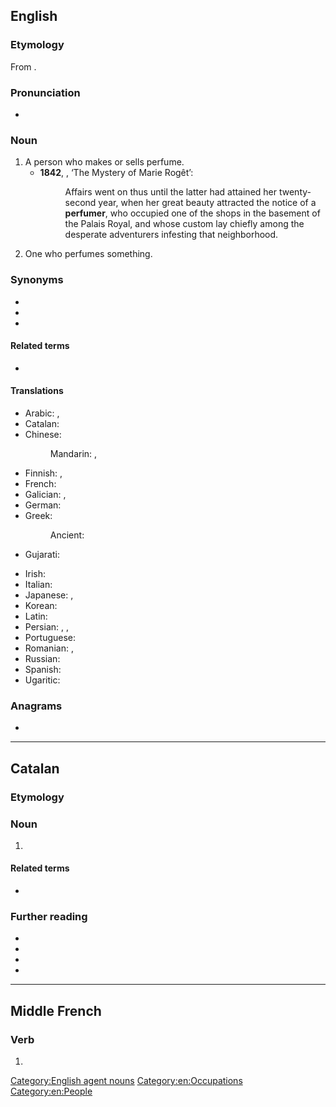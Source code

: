 ==English==

===Etymology===
From {{suffix|en|perfume|er}}.

===Pronunciation===
* {{a|UK}} {{IPA|en|/pəˈfjuːmə/|/ˈpəːfjʊmə/}}

===Noun===
{{en-noun}}

# A person who makes or sells perfume.
#* '''1842''', {{w|Edgar Allan Poe}}, ‘The Mystery of Marie Rogêt’:
#*: Affairs went on thus until the latter had attained her twenty-second year, when her great beauty attracted the notice of a '''perfumer''', who occupied one of the shops in the basement of the Palais Royal, and whose custom lay chiefly among the desperate adventurers infesting that neighborhood.
# One who perfumes something.

===Synonyms===
* {{l|en|parfumier}}
* {{l|en|perfumier}}
* {{l|en|scentmaker}}

====Related terms====
* {{l|en|perfumery}}

====Translations====
{{trans-top|person who makes or sells perfume}}
* Arabic: {{t|ar|عَطَّار|m}}, {{t|ar|عَطَّارَة|f}}
* Catalan: {{t|ca|perfumer|m}}
* Chinese:
*: Mandarin: {{qualifier|manufacturer}} {{t|cmn|香水製造商|tr=xiāngshuǐ zhìzàoshāng|sc=Hani}}, {{qualifier|seller}} {{t|cmn|售香水者|tr=shòu xiāngshuǐ zhě|sc=Hani}}
* Finnish: {{t|fi|hajuvesimyyjä}}, {{t|fi|parfymisti}}
* French: {{t+|fr|parfumeur|m}}
* Galician: {{t+|gl|perfumeiro|m}}, {{t+|gl|perfumista|m|f}}
* German: {{t+|de|Parfümeur|m}}
* Greek:
*: Ancient: {{t|grc|μυρεψός|m}}
* Gujarati: {{t|gu|સરૈયો}}
{{trans-mid}}
* Irish: {{t|ga|ungadóir|m}}
* Italian: {{t|it|profumiere|m}}
* Japanese: {{t|ja|パフューマー|tr=pafyūmā}}, {{t|ja|調香師|tr=ちょうこうし, chōkōshi|sc=Jpan}}
* Korean: {{t|ko|조향사|sc=Kore}}
* Latin: {{t|la|unguentārius|m}}
* Persian: {{t+|fa|عطار|tr=attâr|sc=fa-Arab}}, {{t|fa|عطرفروش|tr=atr-foruš|sc=fa-Arab}}, {{t|fa|عطرساز|tr=atr-sâz|sc=fa-Arab}}
* Portuguese: {{t+|pt|perfumista|m|f}}
* Romanian: {{t+|ro|parfumier|m}}, {{t|ro|parfumieră|f}}
* Russian: {{t+|ru|парфюме́р|m}}
* Spanish: {{t+|es|perfumista|m}}
* Ugaritic: {{t|uga|𐎗𐎖𐎈}}
{{trans-bottom}}

===Anagrams===
* {{anagrams|en|a=eefmprru|prefemur}}

[[Category:English agent nouns]]
[[Category:en:Occupations]]
[[Category:en:People]]

----

==Catalan==

===Etymology===
{{af|ca|perfum|-er}}

===Noun===
{{ca-noun|m|f=perfumera}}

# {{l|en|perfumer}}

====Related terms====
* {{l|ca|perfumeria}}

===Further reading===
* {{R:IEC2}}
* {{R:GDLC}}
* {{R:DNV}}
* {{R:DCVB}}

----

==Middle French==

===Verb===
{{head|frm|verb}}

# {{alternative form of|frm|parfumer}}